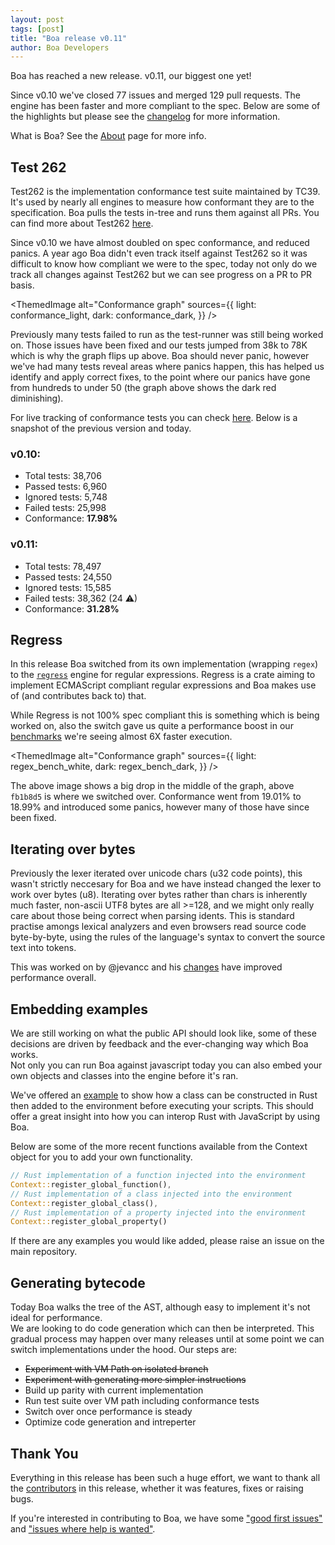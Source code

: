 ```yaml
---
layout: post
tags: [post]
title: "Boa release v0.11"
author: Boa Developers
---
```


Boa has reached a new release. v0.11, our biggest one yet!

Since v0.10 we've closed 77 issues and merged 129 pull requests. The engine has been faster and more compliant to the spec. Below are some of the highlights but please see the [changelog](https://github.com/boa-dev/boa/blob/main/CHANGELOG.md#0110-2021-01-14) for more information.

What is Boa? See the [About](/about) page for more info.

## Test 262

Test262 is the implementation conformance test suite maintained by TC39. It's used by nearly all engines to measure how conformant they are to the specification. Boa pulls the tests in-tree and runs them against all PRs. You can find more about Test262 [here](https://github.com/tc39/test262).

Since v0.10 we have almost doubled on spec conformance, and reduced panics. A year ago Boa didn't even track itself against Test262 so it was difficult to know how compliant we were to the spec, today not only do we track all changes against Test262 but we can see progress on a PR to PR basis.


<ThemedImage
  alt="Conformance graph"
  sources={{
    light: conformance_light,
    dark: conformance_dark,
  }}
/>

Previously many tests failed to run as the test-runner was still being worked on. Those issues have been fixed and our tests jumped from 38k to 78K which is why the graph flips up above. Boa should never panic, however we've had many tests reveal areas where panics happen, this has helped us identify and apply correct fixes, to the point where our panics have gone from hundreds to under 50 (the graph above shows the dark red diminishing).

For live tracking of conformance tests you can check [here](https://boa-dev.github.io/boa/test262/). Below is a snapshot of the previous version and today.

<div className="row" style={{ display: "flex", justifyContent: "space-around" }}>
  <section className="col-md-4" id="version-latest">
    <div className="card">
      <div className="card-body" style={{ padding: "10px" }}>
        <h3>v0.10:</h3>
        <ul className="list-group list-group-flush">
          <li className="list-group-item">
            Total tests: <span className="total-tests">38,706</span>
          </li>
          <li className="list-group-item">
            Passed tests: <span className="passed-tests">6,960</span>
          </li>
          <li className="list-group-item">
            Ignored tests: <span className="ignored-tests">5,748</span>
          </li>
          <li className="list-group-item">
            Failed tests: <span className="failed-tests">25,998</span>
          </li>
          <li className="list-group-item">
            Conformance: <b>17.98%</b>
          </li>
        </ul>
        <div className="info-link">
          <a className="card-link" href="#">
            <span className="info-link"></span>
          </a>
        </div>
      </div>
    </div>
  </section>
  <section className="col-md-4" id="master-latest">
    <div className="card">
      <div className="card-body" style={{ padding: "10px" }}>
        <h3>v0.11:</h3>
        <ul className="list-group list-group-flush">
          <li className="list-group-item">
            Total tests: <span className="total-tests">78,497</span>
          </li>
          <li className="list-group-item">
            Passed tests: <span className="passed-tests">24,550</span>
          </li>
          <li className="list-group-item">
            Ignored tests: <span className="ignored-tests">15,585</span>
          </li>
          <li className="list-group-item">
            Failed tests: <span className="failed-tests">38,362 (24 ⚠)</span>
          </li>
          <li className="list-group-item">
            Conformance: <b>31.28%</b>
          </li>
        </ul>
        <div className="info-link">
          <a className="card-link" href="#">
            <span className="info-link"></span>
          </a>
        </div>
      </div>
    </div>
  </section>
  <section
    className="col-md-4"
    style={{ display: "none" }}
    id="old-versions"
  ></section>
</div>

## Regress

In this release Boa switched from its own implementation (wrapping `regex`) to the [`regress`](https://github.com/ridiculousfish/regress) engine for regular expressions. Regress is a crate aiming to implement ECMAScript compliant regular expressions and Boa makes use of (and contributes back to) that.

While Regress is not 100% spec compliant this is something which is being worked on, also the switch gave us quite a performance boost in our [benchmarks](https://boa-dev.github.io/boa/dev/bench/) we're seeing almost 6X faster execution.


<ThemedImage
  alt="Conformance graph"
  sources={{
    light: regex_bench_white,
    dark: regex_bench_dark,
  }}
/>

The above image shows a big drop in the middle of the graph, above `fb1b8d5` is where we switched over. Conformance went from 19.01% to 18.99% and introduced some panics, however many of those have since been fixed.

## Iterating over bytes

Previously the lexer iterated over unicode chars (u32 code points), this wasn't strictly neccesary for Boa and we have instead changed the lexer to work over bytes (u8). Iterating over bytes rather than chars is inherently much faster, non-ascii UTF8 bytes are all >=128, and we might only really care about those being correct when parsing idents. This is standard practise amongs lexical analyzers and even browsers read source code byte-by-byte, using the rules of the language's syntax to convert the source text into tokens.

This was worked on by @jevancc and his [changes](https://github.com/boa-dev/boa/pull/915/files) have improved performance overall.

## Embedding examples

We are still working on what the public API should look like, some of these decisions are driven by feedback and the ever-changing way which Boa works.  
Not only you can run Boa against javascript today you can also embed your own objects and classes into the engine before it's ran.

We've offered an [example](https://github.com/boa-dev/boa/blob/main/boa/examples/classes.rs) to show how a class can be constructed in Rust then added to the environment before executing your scripts.
This should offer a great insight into how you can interop Rust with JavaScript by using Boa.

Below are some of the more recent functions available from the Context object for you to add your own functionality.

```rust
// Rust implementation of a function injected into the environment
Context::register_global_function(),
// Rust implementation of a class injected into the environment
Context::register_global_class(),
// Rust implementation of a property injected into the environment
Context::register_global_property()
```

If there are any examples you would like added, please raise an issue on the main repository.

## Generating bytecode

Today Boa walks the tree of the AST, although easy to implement it's not ideal for performance.  
We are looking to do code generation which can then be interpreted. This gradual process may happen over many releases until at some point we can switch implementations under the hood. Our steps are:

- ~~Experiment with VM Path on isolated branch~~
- ~~Experiment with generating more simpler instructions~~
- Build up parity with current implementation
- Run test suite over VM path including conformance tests
- Switch over once performance is steady
- Optimize code generation and intreperter

## Thank You

Everything in this release has been such a huge effort, we want to thank all the [contributors](https://github.com/boa-dev/boa/graphs/contributors?from=2020-10-02&to=2021-01-12&type=c) in this release, whether it was features, fixes or raising bugs.

If you're interested in contributing to Boa, we have some ["good first issues"](https://github.com/boa-dev/boa/issues?q=is%3Aopen+is%3Aissue+label%3A%22good+first+issue%22) and ["issues where help is wanted"](https://github.com/boa-dev/boa/issues?q=is%3Aopen+is%3Aissue+label%3A%22help+wanted%22).
